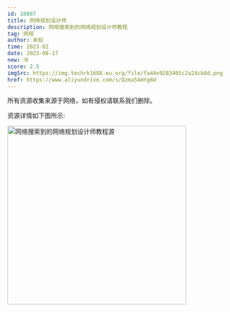 ```yaml
---
id: 10087
title: 网络规划设计师
description: 网络搜索到的网络规划设计师教程
tag: 网规
author: 未知
time: 2023-02
date: 2023-08-17
new: 冷
score: 2.5
imgSrc: https://img.techrk1688.eu.org/file/fa44e9283405c2a24cb8d.png
href: https://www.aliyundrive.com/s/Qzma5AmYg6U
---
```


<Callout type="danger">
  所有资源收集来源于网络，如有侵权请联系我们删除。
</Callout>

资源详情如下图所示:

<Image
  src="https://img.techrk1688.eu.org/file/bbe6e4511ae32393ff45c.png"
  height="404"
  width="auto"
  alt="网络搜索到的网络规划设计师教程源"
  priority={true}
/>
